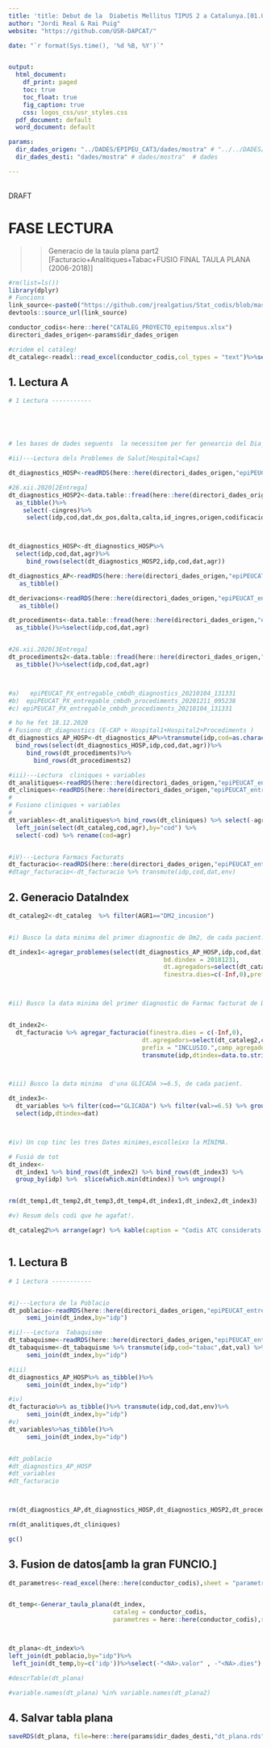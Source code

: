```yaml
---
title: 'title: Debut de la  Diabetis Mellitus TIPUS 2 a Catalunya.[01.01.2008-31.12.2018] '
author: "Jordi Real & Rai Puig"
website: "https://github.com/USR-DAPCAT/"

date: "`r format(Sys.time(), '%d %B, %Y')`"


output:
  html_document:
    df_print: paged
    toc: true
    toc_float: true
    fig_caption: true
    css: logos_css/usr_styles.css
  pdf_document: default
  word_document: default

params:
  dir_dades_origen: "../DADES/EPIPEU_CAT3/dades/mostra" # "../../DADES/EPIPEU_CAT3/dades/mostra"
  dir_dades_desti: "dades/mostra" # dades/mostra"  # dades 

---
```



&nbsp;
<script>
   $(document).ready(function() {
     $head = $('#header');
     $head.prepend('<img src=\"https://www.idiapjgol.org/images/logo.png\" style=\"float: right ;width: 130px;\"/>')
     $head.prepend('<img src=\"https://avatars2.githubusercontent.com/u/57066591?s=200&v=4\" style=\"margin-left:25% ;width: 80px;\"/>')
     $head.prepend('<img src=\"logoDAP_Cat.png\" style=\"float: left:1;width: 185px;\"/>')
   });
</script>



<div class="watermark">DRAFT</div>




# FASE LECTURA

>> Generacio de la taula plana part2 [Facturacio+Analitiques+Tabac+FUSIO FINAL TAULA PLANA (2006-2018)]

```r
#rm(list=ls())
library(dplyr)
# Funcions 
link_source<-paste0("https://github.com/jrealgatius/Stat_codis/blob/master/funcions_propies.R","?raw=T")
devtools::source_url(link_source)

conductor_codis<-here::here("CATALEG_PROYECTO_epitempus.xlsx")
directori_dades_origen<-params$dir_dades_origen

#cridem el catàleg!
dt_cataleg<-readxl::read_excel(conductor_codis,col_types = "text")%>%select(domini,cod,agr,AGR1)


```

## 1. Lectura A

```r
# 1 Lectura -----------





# les bases de dades seguents  la necessitem per fer genearcio del Dia_Index!! ull molt important!

#ii)---Lectura dels Problemes de Salut[Hospital+Caps]

dt_diagnostics_HOSP<-readRDS(here::here(directori_dades_origen,"epiPEUCAT_entregable_cmbdh_diagnostics_20200206_104913.rds")) %>% as_tibble()

#26.xii.2020[2Entrega]
dt_diagnostics_HOSP2<-data.table::fread(here::here(directori_dades_origen,"epiPEUCAT_PX_entregable_cmbdh_diagnostics_20210104_131331.txt"))%>%
  as_tibble()%>%
    select(-cingres)%>%
     select(idp,cod,dat,dx_pos,dalta,calta,id_ingres,origen,codificacio,agr)



dt_diagnostics_HOSP<-dt_diagnostics_HOSP%>%
  select(idp,cod,dat,agr)%>%
     bind_rows(select(dt_diagnostics_HOSP2,idp,cod,dat,agr))

dt_diagnostics_AP<-readRDS(here::here(directori_dades_origen,"epiPEUCAT_entregable_diagnostics_20200206_104913.rds"))%>%
   as_tibble()

dt_derivacions<-readRDS(here::here(directori_dades_origen,"epiPEUCAT_entregable_derivacions_20200206_104913.rds"))%>%
   as_tibble()

dt_procediments<-data.table::fread(here::here(directori_dades_origen,"epiPEUCAT_PX_entregable_cmbdh_procediments_20201211_095238.txt"))%>%
  as_tibble()%>%select(idp,cod,dat,agr)


#26.xii.2020[3Entrega]
dt_procediments2<-data.table::fread(here::here(directori_dades_origen,"epiPEUCAT_PX_entregable_cmbdh_procediments_20210104_131331.txt"))%>%
  as_tibble()%>%select(idp,cod,dat,agr)



#a)   epiPEUCAT_PX_entregable_cmbdh_diagnostics_20210104_131331
#b)  epiPEUCAT_PX_entregable_cmbdh_procediments_20201211_095238
#c) epiPEUCAT_PX_entregable_cmbdh_procediments_20210104_131331

# ho he fet 18.12.2020
# Fusiono dt_diagnostics (E-CAP + Hospital1+Hospital2+Procediments )
dt_diagnostics_AP_HOSP<-dt_diagnostics_AP%>%transmute(idp,cod=as.character(cod),dat,agr)%>%
  bind_rows(select(dt_diagnostics_HOSP,idp,cod,dat,agr))%>%
     bind_rows(dt_procediments)%>%
       bind_rows(dt_procediments2)

#iii)---Lectura  cliniques + variables
dt_analitiques<-readRDS(here::here(directori_dades_origen,"epiPEUCAT_entregable_variables_analitiques_20200206_104913.rds")) %>% as_tibble()
dt_cliniques<-readRDS(here::here(directori_dades_origen,"epiPEUCAT_entregable_variables_cliniques_20200206_104913.rds")) %>% as_tibble()
#
# Fusiono cliniques + variables
#
dt_variables<-dt_analitiques%>% bind_rows(dt_cliniques) %>% select(-agr) %>% 
  left_join(select(dt_cataleg,cod,agr),by="cod") %>% 
  select(-cod) %>% rename(cod=agr)


#iV)---Lectura Farmacs Facturats
dt_facturacio<-readRDS(here::here(directori_dades_origen,"epiPEUCAT_entregable_farmacs_facturats_20200206_104913.rds")) %>% as_tibble()
#dtagr_facturacio<-dt_facturacio %>% transmute(idp,cod,dat,env)


```


## 2. Generacio DataIndex 

```r



dt_cataleg2<-dt_cataleg  %>% filter(AGR1=="DM2_incusion")


#i) Busco la data minima del primer diagnostic de Dm2, de cada pacient.

dt_index1<-agregar_problemes(select(dt_diagnostics_AP_HOSP,idp,cod,dat),
                                           bd.dindex = 20181231,
                                           dt.agregadors=select(dt_cataleg2,cod,agr=AGR1),
                                           finestra.dies=c(-Inf,0),prefix = "INCLUSIO.",cataleg_mana=T) %>%  select(idp,dtindex=INCLUSIO.DM2_incusion) 



#ii) Busco la data minima del primer diagnostic de Farmac facturat de Dm2, de cada pacient.


dt_index2<- 
  dt_facturacio %>% agregar_facturacio(finestra.dies = c(-Inf,0),
                                     dt.agregadors=select(dt_cataleg2,cod,agr=AGR1),
                                     prefix = "INCLUSIO.",camp_agregador="agr",agregar_data=T)%>%  
                                     transmute(idp,dtindex=data.to.string(INCLUSIO.DM2_incusion) %>% as.numeric())



#iii) Busco la data minima  d'una GLICADA >=6.5, de cada pacient.

dt_index3<- 
  dt_variables %>% filter(cod=="GLICADA") %>% filter(val>=6.5) %>% group_by(idp) %>% slice(which.min(dat)) %>% ungroup() %>% 
  select(idp,dtindex=dat)



#iv) Un cop tinc les tres Dates minimes,escolleixo la MÍNIMA.

# Fusió de tot 
dt_index<-
  dt_index1 %>% bind_rows(dt_index2) %>% bind_rows(dt_index3) %>% 
  group_by(idp) %>%  slice(which.min(dtindex)) %>% ungroup() 


rm(dt_temp1,dt_temp2,dt_temp3,dt_temp4,dt_index1,dt_index2,dt_index3)

#v) Resum dels codi que he agafat!.

dt_cataleg2%>% arrange(agr) %>% kable(caption = "Codis ATC considerats per identificar debut/diagnostic de la diabetis tipo 2") %>% kableExtra::kable_classic_2()



```

## 1. Lectura B

```r
# 1 Lectura -----------


#i)---Lectura de la Poblacio
dt_poblacio<-readRDS(here::here(directori_dades_origen,"epiPEUCAT_entregable_poblacio_20200206_104913.rds")) %>% as_tibble()%>%
     semi_join(dt_index,by="idp")

#ii)---Lectura  Tabaquisme
dt_tabaquisme<-readRDS(here::here(directori_dades_origen,"epiPEUCAT_entregable_tabaquisme_20200206_104913.rds"))
dt_tabaquisme<-dt_tabaquisme %>% transmute(idp,cod="tabac",dat,val) %>% as_tibble()%>%
     semi_join(dt_index,by="idp")

#iii)
dt_diagnostics_AP_HOSP%>% as_tibble()%>%
     semi_join(dt_index,by="idp")

#iv)
dt_facturacio%>% as_tibble()%>% transmute(idp,cod,dat,env)%>%
     semi_join(dt_index,by="idp")
#v)
dt_variables%>%as_tibble()%>%
     semi_join(dt_index,by="idp")



```






```r

#dt_poblacio
#dt_diagnostics_AP_HOSP
#dt_variables
#dt_facturacio



rm(dt_diagnostics_AP,dt_diagnostics_HOSP,dt_diagnostics_HOSP2,dt_procediments,dt_procediments2)

rm(dt_analitiques,dt_cliniques)

gc()


```


## 3. Fusion de datos[amb la gran FUNCIO.]
```r


dt_parametres<-read_excel(here::here(conductor_codis),sheet = "parametres")


dt_temp<-Generar_taula_plana(dt_index,
                             cataleg = conductor_codis,
                             parametres = here::here(conductor_codis),sheet = "parametres") %>% select(-dtindex)



dt_plana<-dt_index%>%
left_join(dt_poblacio,by="idp")%>%
 left_join(dt_temp,by=c('idp'))%>%select(-"<NA>.valor" , -"<NA>.dies")

#descrTable(dt_plana)

#variable.names(dt_plana) %in% variable.names(dt_plana2)

```


## 4. Salvar tabla plana
```r
saveRDS(dt_plana, file=here::here(params$dir_dades_desti,"dt_plana.rds"))

```
